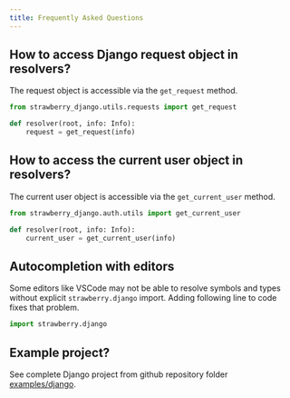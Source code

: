 ```yaml
---
title: Frequently Asked Questions
---
```

## How to access Django request object in resolvers?

The request object is accessible via the `get_request` method.

```python
from strawberry_django.utils.requests import get_request

def resolver(root, info: Info):
    request = get_request(info)
```

## How to access the current user object in resolvers?

The current user object is accessible via the `get_current_user` method.

```python
from strawberry_django.auth.utils import get_current_user

def resolver(root, info: Info):
    current_user = get_current_user(info)
```

## Autocompletion with editors

Some editors like VSCode may not be able to resolve symbols and types without explicit `strawberry.django` import. Adding following line to code fixes that problem.

```python
import strawberry.django
```

## Example project?

See complete Django project from github repository folder [examples/django](https://github.com/strawberry-graphql/strawberry-django/tree/main/examples/django).

